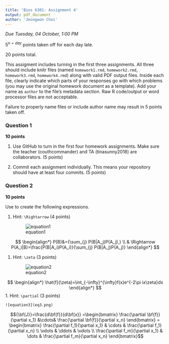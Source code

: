 ```yaml
---
title: 'Bios 6301: Assignment 4'
output: pdf_document
author: 'Jeongwon Choi'
---
```


*Due Tuesday, 04 October, 1:00 PM*

$5^{n=day}$ points taken off for each day late.

20 points total.

This assigment includes turning in the first three assignments. All three should
include knitr files (named `homework1.rmd`, `homework2.rmd`, `homework3.rmd`, `homework4.rmd`)
along with valid PDF output files. Inside each file, clearly indicate which
parts of your responses go with which problems (you may use the original homework
document as a template). Add your name as `author` to the file's metadata section.
Raw R code/output or word processor files are not acceptable.

Failure to properly name files or include author name may result in 5 points taken off.

### Question 1 ###

**10 points**

1. Use GitHub to turn in the first four homework assignments. Make sure the teacher (couthcommander) and TA (tinasunny2018) are collaborators. (5 points)

1. Commit each assignment individually.  This means your repository should have at least four commits. (5 points)

### Question 2 ###

**10 points**

Use \LaTeX to create the following expressions.

1. Hint: `\Rightarrow` (4 points)

    ![equation1](eq1.png)

$$ 
\begin{align*}
    P(B)&={\sum_{j} P(B|A_j)P(A_j),} \\
    & \Rightarrow P(A_i|B)=\frac{P(B|A_i)P(A_i)}{\sum_{j} P(B|A_j)P(A_j)} 
\end{align*}
$$

1. Hint: `\zeta` (3 points)

    ![equation2](eq2.png)
    
$$
\begin{align*}
    \hat{f}(\zeta)=\int_{-\infty}^{\infty}f(x)e^{-2\pi ix\zeta}dx
\end{align*}
$$
1. Hint: `\partial` (3 points)

    ![equation3](eq3.png)
    
$${\bf{J}}=\frac{d\bf{f}}{d\bf{x}} 
     =\begin{bmatrix}
      \frac{\partial \bf{f}}{\partial x_1} 
            &\cdots&
            \frac{\partial \bf{f}}{\partial x_n}
            \end{bmatrix}
    =
            \begin{bmatrix}
            \frac{\partial f_1}{\partial x_1} &
            \cdots &
            \frac{\partial f_1}{\partial x_n} \\
            \vdots & \ddots & \vdots \\
            \frac{\partial f_m}{\partial x_1} & 
            \dots & 
            \frac{\partial f_m}{\partial x_n}
            \end{bmatrix}$$
